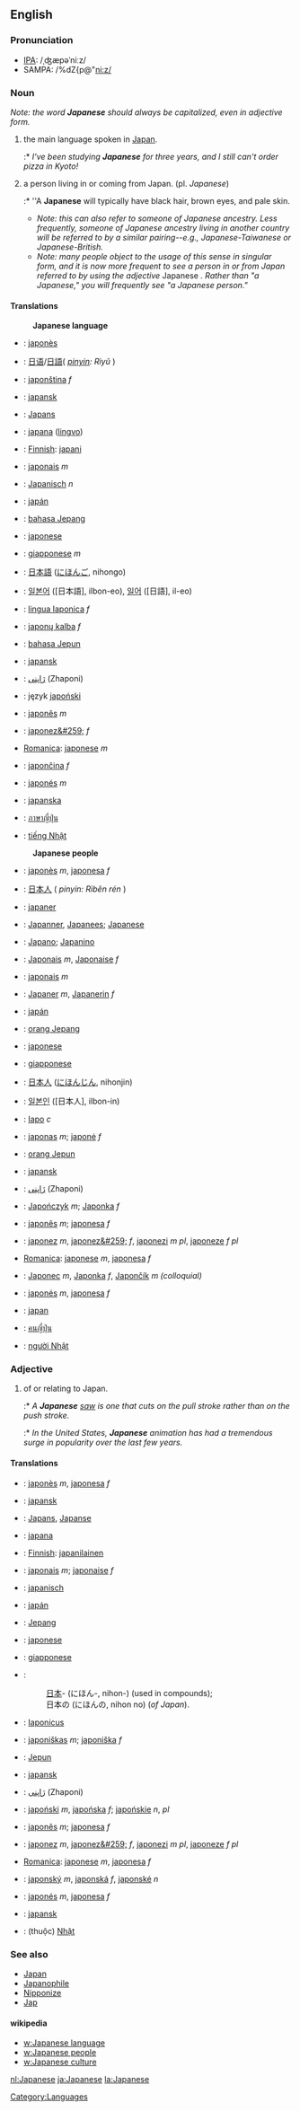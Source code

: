 == English ==
===Pronunciation===
*[[International Phonetic Alphabet|IPA]]: /ˌʤæpəˈniːz/
*SAMPA: /%dZ{p@"ni:z/

===Noun===
''Note: the word '''Japanese''' should always be capitalized, even in adjective form.''

# the main language spoken in [[Japan]].
#:* ''I've been studying '''Japanese''' for three years, and I still can't order pizza in Kyoto!'' 
# a person living in or coming from Japan. (pl. ''Japanese'')
#:* ''A '''Japanese''' will typically have black hair, brown eyes, and pale skin.
#* ''Note: this can also refer to someone of Japanese ancestry. Less frequently, someone of Japanese ancestry living in another country will be referred to by a similar pairing--e.g., Japanese-Taiwanese or Japanese-British.''
#* ''Note: many people object to the usage of this sense in singular form, and it is now more frequent to see a person in or from Japan referred to by using the adjective'' Japanese ''.  Rather than "a Japanese," you will frequently see "a Japanese person."''

====Translations====
:'''Japanese language'''
*{{ca}}: [[japonès]]
*{{zh}}: [[日语]]/[[日語]]( ''[[pinyin]]: Rìyǔ'' )
*{{cs}}: [[japonština]] ''f''
*{{da}}: [[japansk]]
*{{nl}}: [[Japans]]
*{{eo}}: [[japana]] ([[lingvo]])
*{{fi}}: [[Finnish]]: [[japani]]
*{{fr}}: [[japonais]] ''m''
*{{de}}: [[Japanisch]] ''n''
*{{hu}}: [[japán]]
*{{id}}: [[bahasa Jepang]]
*{{ia}}: [[japonese]]
*{{it}}: [[giapponese]] ''m''
*{{ja}}: [[日本語]] ([[にほんご]], nihongo)
*{{ko}}: [[일본어]] ([日本語], ilbon-eo), [[일어]] ([日語], il-eo)
*{{la}}: [[lingua Iaponica]] ''f''
*{{lt}}: [[japonų kalba]] ''f''
*{{ms}}: [[bahasa Jepun]]
*{{no}}: [[japansk]]
*{{fa}}: [[ژاپنی]] (Zhaponi)
*{{pl}}: język [[japoński]]
*{{pt}}: [[japonês]] ''m''
*{{ro}}: [[japonez&#259;]] ''f''
*[[Romanica]]: [[japonese]] ''m''
*{{sk}}: [[japončina]] ''f''
*{{es}}: [[japonés]] ''m''
*{{sv}}: [[japanska]]
*{{th}}: [[ภาษาญี่ปุ่น]]
*{{vi}}: [[tiếng Nhật]]

:'''Japanese people'''
*{{ca}}: [[japonès]] ''m'', [[japonesa]] ''f''
*{{zh}}: [[日本人]] ( ''pinyin: Rìběn rén'' )
*{{da}}: [[japaner]]
*{{nl}}: [[Japanner]], [[Japanees]]; [[Japanese]]
*{{eo}}: [[Japano]]; [[Japanino]]
*{{fi}}: [[Japonais]] ''m'', [[Japonaise]] ''f''
*{{fr}}: [[japonais]] ''m''
*{{de}}: [[Japaner]] ''m'', [[Japanerin]] ''f''
*{{hu}}: [[japán]]
*{{id}}: [[orang Jepang]]
*{{ia}}: [[japonese]]
*{{it}}: [[giapponese]]
*{{ja}}: [[日本人]] ([[にほんじん]], nihonjin)
*{{ko}}: [[일본인]] ([日本人], ilbon-in)
*{{la}}: [[Iapo]] ''c''
*{{lt}}: [[japonas]] ''m''; [[japonė]] ''f''
*{{ms}}: [[orang Jepun]]
*{{no}}: [[japansk]]
*{{fa}}: [[ژاپنی]] (Zhaponi)
*{{pl}}: [[Japończyk]] ''m''; [[Japonka]] ''f''
*{{pt}}: [[japonês]] ''m''; [[japonesa]] ''f''
*{{ro}}: [[japonez]] ''m'', [[japonez&#259;]] ''f'', [[japonezi]] ''m pl'', [[japoneze]] ''f pl''
*[[Romanica]]: [[japonese]] ''m'', [[japonesa]] ''f''
*{{sk}}: [[Japonec]] ''m'', [[Japonka]] ''f'', [[Japončík]] ''m (colloquial)''
*{{es}}: [[japonés]] ''m'', [[japonesa]] ''f''
*{{sv}}: [[japan]]
*{{th}}: [[คนญี่ปุ่น]]
*{{vi}}: [[người Nhật]]

===Adjective===
# of or relating to Japan.
#:* ''A '''Japanese''' [[saw]] is one that cuts on the pull stroke rather than on the push stroke.''
#:* ''In the United States, '''Japanese''' animation has had a tremendous surge in popularity over the last few years.''

====Translations====
*{{ca}}: [[japonès]] ''m'', [[japonesa]] ''f''
*{{da}}: [[japansk]]
*{{nl}}: [[Japans]], [[Japanse]]
*{{eo}}: [[japana]]
*{{fi}}: [[Finnish]]: [[japanilainen]]
*{{fr}}: [[japonais]] ''m''; [[japonaise]] ''f''
*{{de}}: [[japanisch]]
*{{hu}}: [[japán]]
*{{id}}: [[Jepang]]
*{{ia}}: [[japonese]]
*{{it}}: [[giapponese]]
*{{ja}}: 
*:[[日本]]- (にほん-, nihon-) (used in compounds); 
*:日本の (にほんの, nihon no) (''of Japan'').
*{{la}}: [[Iaponicus]]
*{{lt}}: [[japoniškas]] ''m''; [[japoniška]] ''f''
*{{ms}}: [[Jepun]]
*{{no}}: [[japansk]]
*{{fa}}: [[ژاپنی]] (Zhaponi)
*{{pl}}: [[japoński]] ''m'', [[japońska]] ''f''; [[japońskie]] ''n'', ''pl''
*{{pt}}: [[japonês]] ''m''; [[japonesa]] ''f''
*{{ro}}: [[japonez]] ''m'', [[japonez&#259;]] ''f'', [[japonezi]] ''m pl'', [[japoneze]] ''f pl''
*[[Romanica]]: [[japonese]] ''m'', [[japonesa]] ''f''
*{{sk}}: [[japonský]] ''m'', [[japonská]] ''f'', [[japonské]] ''n''
*{{es}}: [[japonés]] ''m'', [[japonesa]] ''f''
*{{sv}}: [[japansk]]
*{{vi}}: (thuộc) [[Nhật]]

=== See also ===
* [[Japan]]
* [[Japanophile]]
* [[Nipponize]]
* [[Jap]]

==== wikipedia ====
* [[w:Japanese language]]
* [[w:Japanese people]]
* [[w:Japanese culture]]

[[nl:Japanese]]
[[ja:Japanese]]
[[la:Japanese]]
[[Category:Languages]]